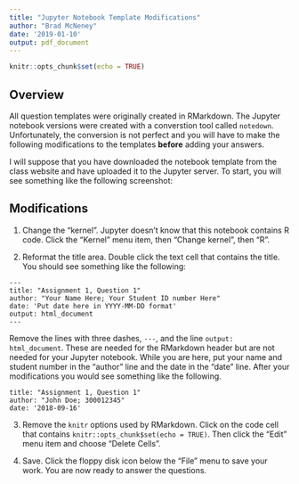 ```yaml
---
title: "Jupyter Notebook Template Modifications"
author: "Brad McNeney"
date: '2019-01-10'
output: pdf_document
---
```


```r
knitr::opts_chunk$set(echo = TRUE)
```

## Overview

All question templates
were originally created in RMarkdown. The Jupyter
notebook versions were created with
a converstion tool called `notedown`. Unfortunately,
the conversion is not perfect and you will have to
make the following modifications to the 
templates **before** adding your answers. 

I will suppose that you have downloaded the notebook 
template from the class website and have uploaded it
to the Jupyter server. To start, you will see something
like the following screenshot:

\begin{center} 
\includegraphics[height=3in]{jupyterScreenshot.png} 
\end{center}

\bigskip

## Modifications

1. Change the "kernel". Jupyter doesn't know that 
this notebook contains R code. Click the "Kernel" 
menu item, then "Change kernel", then "R".

2. Reformat the title area. Double click the text cell
that contains the title. You should see something like
the following:   
```
---
title: "Assignment 1, Question 1"
author: "Your Name Here; Your Student ID number Here"
date: 'Put date here in YYYY-MM-DD format'
output: html_document
---
```
Remove the lines with three dashes, `---`, and the line
`output: html_document`. These are needed for 
the RMarkdown header but are not needed for your
Jupyter notebook. While you are here, put your 
name and student number in the "author" line and 
the date in the "date" line. After your modifications 
you would see something like the following.
```
title: "Assignment 1, Question 1"
author: "John Doe; 300012345"
date: '2018-09-16'
```


3. Remove the `knitr` options used by RMarkdown. 
Click on the code cell that contains 
`knitr::opts_chunk$set(echo = TRUE)`. Then click 
the "Edit" menu item and choose "Delete Cells".

4. Save. Click the floppy disk icon below the "File"
menu to save your work. You are now ready to answer
the questions.



